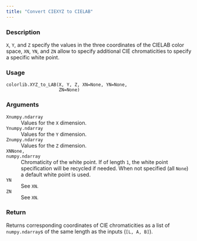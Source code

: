 ```yaml
---
title: "Convert CIEXYZ to CIELAB"
---
```


### Description

`X`, `Y`, and `Z` specify the values in the three coordinates of the
CIELAB color space,
`XN`, `YN`, and `ZN` allow to specify additional CIE chromaticities to
specify a specific white point.

### Usage

<pre><code class='language-python'>colorlib.XYZ_to_LAB(X, Y, Z, XN=None, YN=None,<br/>                    ZN=None)</code></pre>

### Arguments

<dl class="pyp-list param-list">
  <dt style = "white-space: nowrap; font-family: monospace; vertical-align: top">
   <code id="colorspace.colorlib.colorlib.XYZ_to_LAB:X">X</code><code class="argument-class">numpy.ndarray</code>
  </dt>
 <dd>Values for the `X` dimension.</dd>
  <dt style = "white-space: nowrap; font-family: monospace; vertical-align: top">
   <code id="colorspace.colorlib.colorlib.XYZ_to_LAB:Y">Y</code><code class="argument-class">numpy.ndarray</code>
  </dt>
 <dd>Values for the `Y` dimension.</dd>
  <dt style = "white-space: nowrap; font-family: monospace; vertical-align: top">
   <code id="colorspace.colorlib.colorlib.XYZ_to_LAB:Z">Z</code><code class="argument-class">numpy.ndarray</code>
  </dt>
 <dd>Values for the `Z` dimension.</dd>
  <dt style = "white-space: nowrap; font-family: monospace; vertical-align: top">
   <code id="colorspace.colorlib.colorlib.XYZ_to_LAB:XN">XN</code><code class="argument-class">None, numpy.ndarray</code>
  </dt>
 <dd>Chromaticity of the white point. If of
length `1`, the white point specification will be recycled if needed.
When not specified (all `None`) a default white point is used.</dd>
  <dt style = "white-space: nowrap; font-family: monospace; vertical-align: top">
   <code id="colorspace.colorlib.colorlib.XYZ_to_LAB:YN">YN</code>
  </dt>
 <dd>See `XN`.</dd>
  <dt style = "white-space: nowrap; font-family: monospace; vertical-align: top">
   <code id="colorspace.colorlib.colorlib.XYZ_to_LAB:ZN">ZN</code>
  </dt>
 <dd>See `XN`.</dd>
</dl>

### Return

Returns corresponding coordinates of CIE chromaticities as
a list of `numpy.ndarray`s of the same length as the inputs (`[L, A, B]`).
